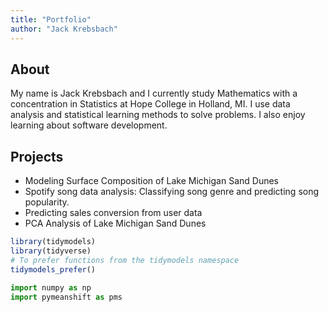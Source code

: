 ```yaml
---
title: "Portfolio"
author: "Jack Krebsbach"
---
```


## About 

My name is Jack Krebsbach and I currently study Mathematics with a concentration in Statistics at Hope College in Holland, MI. I use data analysis and statistical learning methods to solve problems. I also enjoy learning about software development. 

## Projects

- Modeling Surface Composition of Lake Michigan Sand Dunes
- Spotify song data analysis: Classifying song genre and predicting song popularity.
- Predicting sales conversion from user data
- PCA Analysis of Lake Michigan Sand Dunes


```r
library(tidymodels)
library(tidyverse)
# To prefer functions from the tidymodels namespace
tidymodels_prefer()
```



```python
import numpy as np
import pymeanshift as pms
```







